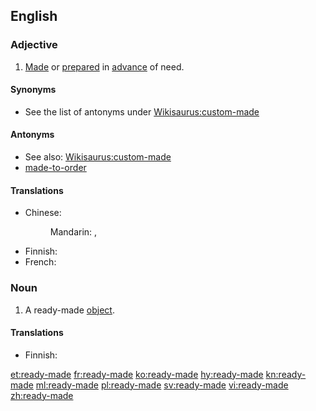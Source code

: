 ==English==

===Adjective===
{{en-adj}}

# [[made|Made]] or [[prepared]] in [[advance]] of need. {{rfquote}}

====Synonyms====
* See the list of antonyms under [[Wikisaurus:custom-made]]

====Antonyms====
* See also: [[Wikisaurus:custom-made]]
* [[made-to-order]]

====Translations====
{{trans-top|made in advance}}
* Chinese:
*: Mandarin: {{t|cmn|現成|alt=現成的|sc=Hani}}, {{t+|cmn|现成|alt=现成的|tr=xiànchéng de|sc=Hani}}
{{trans-mid}}
* Finnish: {{t+|fi|valmis|alt=valmis-}}
* French: {{t+|fr|tout fait}}
{{trans-bottom}}

===Noun===
{{en-noun}}

# A ready-made [[object]].

====Translations====
{{trans-top|ready-made object}}
* Finnish: {{t|fi|valmistavara}}
{{trans-mid}}
{{trans-bottom}}

[[et:ready-made]]
[[fr:ready-made]]
[[ko:ready-made]]
[[hy:ready-made]]
[[kn:ready-made]]
[[ml:ready-made]]
[[pl:ready-made]]
[[sv:ready-made]]
[[vi:ready-made]]
[[zh:ready-made]]